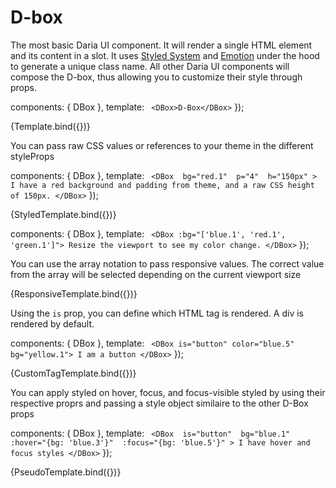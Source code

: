 
<Meta title="Core/Box" component={DBox} />

# D-box

The most basic Daria UI component. It will render a single HTML element and its content in a slot. It uses <a href="https://styled-system.com/" target="_blank">Styled System</a> and <a href="https://emotion.sh" target="_blank">Emotion</a> under the hood to generate a unique class name.
All other Daria UI components will compose the D-box, thus allowing you to customize their style through props.

  components: { DBox },
  template: `
    <DBox>D-Box</DBox>`
});

<Canvas>
  <Story name="Default">{Template.bind({})}</Story>
</Canvas>

You can pass raw CSS values or references to your theme in the different styleProps

  components: { DBox },
  template: `
    <DBox 
      bg="red.1" 
      p="4" 
      h="150px"
    >
     I have a red background and padding from theme, and a raw CSS height of 150px.
    </DBox>`
});

<Canvas>
  <Story name="Styled">{StyledTemplate.bind({})}</Story>
</Canvas>

  components: { DBox },
  template: `
    <DBox :bg="['blue.1', 'red.1', 'green.1']">
      Resize the viewport to see my color change.
    </DBox>`
});

You can use the array notation to pass responsive values. The correct value from the array will be selected depending on the current viewport size

<Canvas>
  <Story name="Responsive">{ResponsiveTemplate.bind({})}</Story>
</Canvas>

Using the `is` prop, you can define which HTML tag is rendered. A div is rendered by default.

  components: { DBox },
  template: `
    <DBox is="button" color="blue.5" bg="yellow.1">
      I am a button
    </DBox>`
});

<Canvas>
  <Story name="CustomTag">{CustomTagTemplate.bind({})}</Story>
</Canvas>

You can apply styled on hover, focus, and focus-visible styled by using their respective proprs and passing a style object similaire to the other D-Box props

  components: { DBox },
  template: `
    <DBox 
      is="button" 
      bg="blue.1" 
      :hover="{bg: 'blue.3'}" 
      :focus="{bg: 'blue.5'}"
    >
      I have hover and focus styles
    </DBox>`
});

<Canvas>
  <Story name="Pseudo">{PseudoTemplate.bind({})}</Story>
</Canvas>
